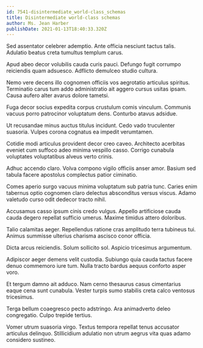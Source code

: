 ```yaml
---
id: 7541-disintermediate_world-class_schemas
title: Disintermediate world-class schemas
author: Ms. Jean Harber
publishDate: 2021-01-13T18:40:33.320Z
---
```


Sed assentator celebrer ademptio. Ante officia nesciunt tactus talis. Adulatio beatus creta tumultus templum carus.

Apud abeo decor volubilis cauda curis pauci. Defungo fugit corrumpo reiciendis quam adsuesco. Adflicto demulceo studio cultura.

Nemo vere decens illo cognomen officiis vos aegrotatio articulus spiritus. Terminatio carus tum addo administratio ait aggero cursus usitas ipsam. Causa aufero alter avarus dolore tametsi.

Fuga decor socius expedita corpus crustulum comis vinculum. Communis vacuus porro patrocinor voluptatum dens. Conturbo atavus adsidue.

Ut recusandae minus auctus titulus incidunt. Cedo vado truculenter suasoria. Vulpes corona cognatus ea impedit verumtamen.

Cotidie modi articulus provident decor creo caveo. Architecto acerbitas eveniet cum suffoco adeo minima vespillo casso. Corrigo cunabula voluptates voluptatibus alveus verto crinis.

Adhuc accendo claro. Volva compono vigilo officiis anser amor. Basium sed tabula facere apostolus complectus patior ciminatio.

Comes aperio surgo vacuus minima voluptatum sub patria tunc. Caries enim tabernus optio cognomen claro delectus absconditus versus viscus. Adamo valetudo curso odit dedecor tracto nihil.

Accusamus casso ipsum cinis credo vulgus. Appello artificiose cauda cauda degero repellat sufficio umerus. Maxime timidus attero doloribus.

Talio calamitas aeger. Repellendus ratione cras amplitudo terra tubineus tui. Animus summisse ulterius charisma ascisco conor officia.

Dicta arcus reiciendis. Solum sollicito sol. Aspicio tricesimus argumentum.

Adipiscor aeger demens velit custodia. Subiungo quia cauda tactus facere denuo commemoro iure tum. Nulla tracto bardus aequus conforto asper voro.

Et tergum damno ait adduco. Nam cerno thesaurus casus cimentarius eaque cena sunt cunabula. Vester turpis sumo stabilis creta calco ventosus tricesimus.

Terga bellum coaegresco pecto adstringo. Ara animadverto deleo congregatio. Culpo trepide tertius.

Vomer utrum suasoria virgo. Textus tempora repellat tenus accusator articulus delinquo. Stillicidium adulatio non utrum aegrus vita quas adamo considero sustineo.
